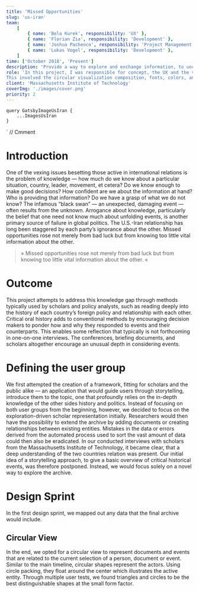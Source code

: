 ```yaml
---
title: 'Missed Opportunities'
slug: 'us-iran'
team:
    [
        { name: 'Bela Kurek', responsibility: 'UX' },
        { name: 'Florian Zia', responsibility: 'Development' },
        { name: 'Joshua Pachenco', responsibility: 'Project Management' },
        { name: 'Lukas Vogel', responsibility: 'Development' },
    ]
time: ['October 2018', 'Present']
description: 'Provide a way to explore and exchange information, to uncover missed opportunities in the Iran–US relationship.'
role: 'In this project, I was responsible for concept, the UX and the visual design.
This involved the circular visualization composition, fonts, colors, and spacing across the application.'
client: 'Massachusetts Institute of Technology'
coverImg: './images/cover.png'
priority: 2
---
```



    query GatsbyImageUsIran {
        ...ImagesUsIran
    }
`
// Cmment

# Introduction

One of the vexing issues besetting those active in international relations is the problem of knowledge — how much do we know about a particular situation, country, leader, movement, et cetera? Do we know enough to make good decisions? How confident are we about the information at hand? Who is providing that information? Do we have a grasp of what we do not know? The infamous “black swan” — an unexpected, damaging event — often results from the unknown. Arrogance about knowledge, particularly the belief that one need not know much about unfolding events, is another primary source of failure in global politics. The U.S.-Iran relationship has long been staggered by each party’s ignorance about the other. Missed opportunities rose not merely from bad luck but from knowing too little vital information about the other.

> » Missed opportunities rose not merely from bad luck but from knowing too little vital information about the other. «

# Outcome

<Carousel wrapper>
    <CustomImage imgSrc="main_view" description="Main timeline with spacing" />
    <CustomImage
        imgSrc="main_view__entity_hover"
        description="Hover state of an event or document"
    />
    <CustomImage
        imgSrc="detail_view__timeline_hover"
        description="Detail view of a single document"
    />
    <CustomImage
        imgSrc="detail_view__timeline_sentiment"
        description="Detail view with sentiment analysis"
    />
    <CustomImage
        imgSrc="detail_view__timeline_sentiment_compare"
        description="Compare view of sentiment analysis"
    />
</Carousel>

This project attempts to address this knowledge gap through methods typically used by scholars and policy analysts, such as reading deeply into the history of each country’s foreign policy and relationship with each other. Critical oral history adds to conventional methods by encouraging decision makers to ponder how and why they responded to events and their counterparts. This enables some reflection that typically is not forthcoming in one-on-one interviews. The conferences, briefing documents, and scholars altogether encourage an unusual depth in considering events.

<Gallery>
    <CustomImage imgSrc="initial_sketches_1" />
    <CustomImage imgSrc="initial_sketches_2" />
    <CustomImage imgSrc="initial_sketches_3" />
</Gallery>

# Defining the user group

We first attempted the creation of a framework, fitting for scholars and the public alike — an application that would guide users through storytelling, introduce them to the topic, one that profoundly relies on the in-depth knowledge of the other sides history and politics. Instead of focusing on both user groups from the beginning, however, we decided to focus on the exploration-driven scholar representation initially. Researchers would then have the possibility to extend the archive by adding documents or creating relationships between existing entities. Mistakes in the data or errors derived from the automated process used to sort the vast amount of data could then also be eradicated.
In our conducted interviews with scholars from the Massachusetts Institute of Technology, it became clear, that a deep understanding of the two countries relation was present. Our initial idea of a storytelling approach, to give a basic overview of critical historical events, was therefore postponed. Instead, we would focus solely on a novel way to explore the archive.

# Design Sprint

In the first design sprint, we mapped out any data that the final archive would include.

## Circular View

In the end, we opted for a circular view to represent documents and events that are related to the current selection of a person, document or event.
Similar to the main timeline, circular shapes represent the actors. Using circle packing, they float around the center which illustrates the active entity.
Through multiple user tests, we found triangles and circles to be the best distinguishable shapes at the small form factor.

